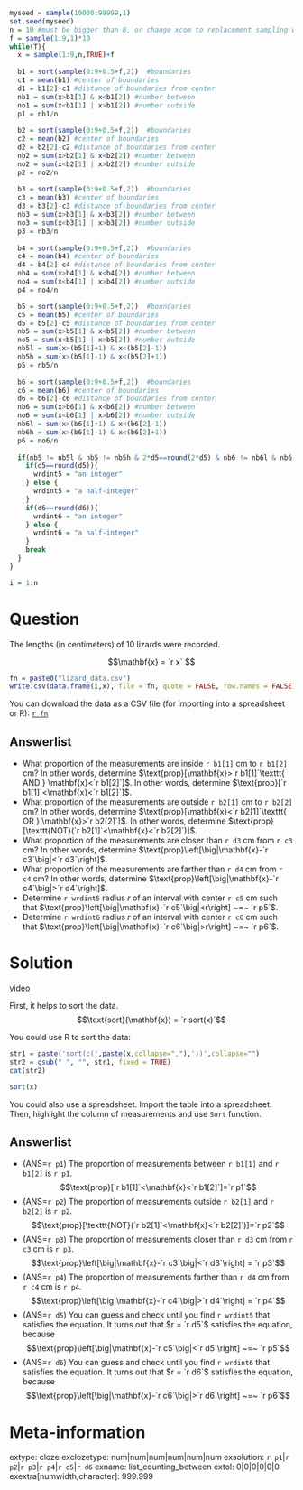 ```r
myseed = sample(10000:99999,1)
set.seed(myseed)
n = 10 #must be bigger than 8, or change xcom to replacement sampling with T
f = sample(1:9,1)*10
while(T){
  x = sample(1:9,n,TRUE)+f
  
  b1 = sort(sample(0:9+0.5+f,2))  #boundaries
  c1 = mean(b1) #center of boundaries
  d1 = b1[2]-c1 #distance of boundaries from center
  nb1 = sum(x>b1[1] & x<b1[2]) #number between
  no1 = sum(x<b1[1] | x>b1[2]) #number outside
  p1 = nb1/n
  
  b2 = sort(sample(0:9+0.5+f,2))  #boundaries
  c2 = mean(b2) #center of boundaries
  d2 = b2[2]-c2 #distance of boundaries from center
  nb2 = sum(x>b2[1] & x<b2[2]) #number between
  no2 = sum(x<b2[1] | x>b2[2]) #number outside
  p2 = no2/n
  
  b3 = sort(sample(0:9+0.5+f,2))  #boundaries
  c3 = mean(b3) #center of boundaries
  d3 = b3[2]-c3 #distance of boundaries from center
  nb3 = sum(x>b3[1] & x<b3[2]) #number between
  no3 = sum(x<b3[1] | x>b3[2]) #number outside
  p3 = nb3/n
  
  b4 = sort(sample(0:9+0.5+f,2))  #boundaries
  c4 = mean(b4) #center of boundaries
  d4 = b4[2]-c4 #distance of boundaries from center
  nb4 = sum(x>b4[1] & x<b4[2]) #number between
  no4 = sum(x<b4[1] | x>b4[2]) #number outside
  p4 = no4/n

  b5 = sort(sample(0:9+0.5+f,2))  #boundaries
  c5 = mean(b5) #center of boundaries
  d5 = b5[2]-c5 #distance of boundaries from center
  nb5 = sum(x>b5[1] & x<b5[2]) #number between
  no5 = sum(x<b5[1] | x>b5[2]) #number outside
  nb5l = sum(x>(b5[1]+1) & x<(b5[2]-1))
  nb5h = sum(x>(b5[1]-1) & x<(b5[2]+1))
  p5 = nb5/n
  
  b6 = sort(sample(0:9+0.5+f,2))  #boundaries
  c6 = mean(b6) #center of boundaries
  d6 = b6[2]-c6 #distance of boundaries from center
  nb6 = sum(x>b6[1] & x<b6[2]) #number between
  no6 = sum(x<b6[1] | x>b6[2]) #number outside
  nb6l = sum(x>(b6[1]+1) & x<(b6[2]-1))
  nb6h = sum(x>(b6[1]-1) & x<(b6[2]+1))
  p6 = no6/n
  
  if(nb5 != nb5l & nb5 != nb5h & 2*d5==round(2*d5) & nb6 != nb6l & nb6 != nb6h & 2*d6==round(2*d6)){
    if(d5==round(d5)){
      wrdint5 = "an integer"
    } else {
      wrdint5 = "a half-integer"
    }
    if(d6==round(d6)){
      wrdint6 = "an integer"
    } else {
      wrdint6 = "a half-integer"
    }
    break
  }
}

i = 1:n
```


Question
========

The lengths (in centimeters) of 10 lizards were recorded.

$$\mathbf{x} = `r x` $$

```r
fn = paste0("lizard_data.csv")
write.csv(data.frame(i,x), file = fn, quote = FALSE, row.names = FALSE)
```

You can download the data as a CSV file (for importing into a spreadsheet or R): 
[`r fn`](`r fn`)



Answerlist
--------
* What proportion of the measurements are inside `r b1[1]` cm to `r b1[2]` cm? In other words, determine $\text{prop}[\mathbf{x}>`r b1[1]`\texttt{ AND } \mathbf{x}<`r b1[2]`]$. In other words, determine $\text{prop}[`r b1[1]`<\mathbf{x}<`r b1[2]`]$.
* What proportion of the measurements are outside `r b2[1]` cm to `r b2[2]` cm? In other words, determine $\text{prop}[\mathbf{x}<`r b2[1]`\texttt{ OR } \mathbf{x}>`r b2[2]`]$. In other words, determine $\text{prop}[\texttt{NOT}(`r b2[1]`<\mathbf{x}<`r b2[2]`)]$.
* What proportion of the measurements are closer than `r d3` cm from `r c3` cm? In other words, determine $\text{prop}\left[\big|\mathbf{x}-`r c3`\big|<`r d3`\right]$.
* What proportion of the measurements are farther than `r d4` cm from `r c4` cm? In other words, determine $\text{prop}\left[\big|\mathbf{x}-`r c4`\big|>`r d4`\right]$.
* Determine `r wrdint5` radius $r$ of an interval with center `r c5` cm such that $\text{prop}\left[\big|\mathbf{x}-`r c5`\big|<r\right] ~=~ `r p5`$.
* Determine `r wrdint6` radius $r$ of an interval with center `r c6` cm such that $\text{prop}\left[\big|\mathbf{x}-`r c6`\big|>r\right] ~=~ `r p6`$.


Solution
========

[video](https://vimeo.com/531901348){target="_blank"}

First, it helps to sort the data.
$$\text{sort}(\mathbf{x}) = `r sort(x)`$$

You could use R to sort the data:

```r
str1 = paste('sort(c(',paste(x,collapse=","),'))',collapse="")
str2 = gsub(" ", "", str1, fixed = TRUE)
cat(str2)
```

```r
sort(x)
```

You could also use a spreadsheet. Import the table into a spreadsheet. Then, highlight the column of measurements and use ``Sort`` function.


Answerlist
--------
* (ANS=`r p1`) The proportion of measurements between `r b1[1]` and `r b1[2]` is `r p1`.
$$\text{prop}[`r b1[1]`<\mathbf{x}<`r b1[2]`]=`r p1`$$
* (ANS=`r p2`) The proportion of measurements outside `r b2[1]` and `r b2[2]` is `r p2`.
$$\text{prop}[\texttt{NOT}(`r b2[1]`<\mathbf{x}<`r b2[2]`)]=`r p2`$$
* (ANS=`r p3`) The proportion of measurements closer than `r d3` cm from `r c3` cm is `r p3`.
$$\text{prop}\left[\big|\mathbf{x}-`r c3`\big|<`r d3`\right] = `r p3`$$
* (ANS=`r p4`) The proportion of measurements farther than `r d4` cm from `r c4` cm is `r p4`. 
$$\text{prop}\left[\big|\mathbf{x}-`r c4`\big|>`r d4`\right] = `r p4`$$
* (ANS=`r d5`) You can guess and check until you find `r wrdint5` that satisfies the equation. It turns out that $r = `r d5`$ satisfies the equation, because $$\text{prop}\left[\big|\mathbf{x}-`r c5`\big|<`r d5`\right] ~=~ `r p5`$$
* (ANS=`r d6`) You can guess and check until you find `r wrdint6` that satisfies the equation. It turns out that $r = `r d6`$ satisfies the equation, because $$\text{prop}\left[\big|\mathbf{x}-`r c6`\big|>`r d6`\right] ~=~ `r p6`$$


Meta-information
================
extype: cloze
exclozetype: num|num|num|num|num|num
exsolution: `r p1`|`r p2`|`r p3`|`r p4`|`r d5`|`r d6`
exname: list_counting_between
extol: 0|0|0|0|0|0
exextra[numwidth,character]: 999.999
